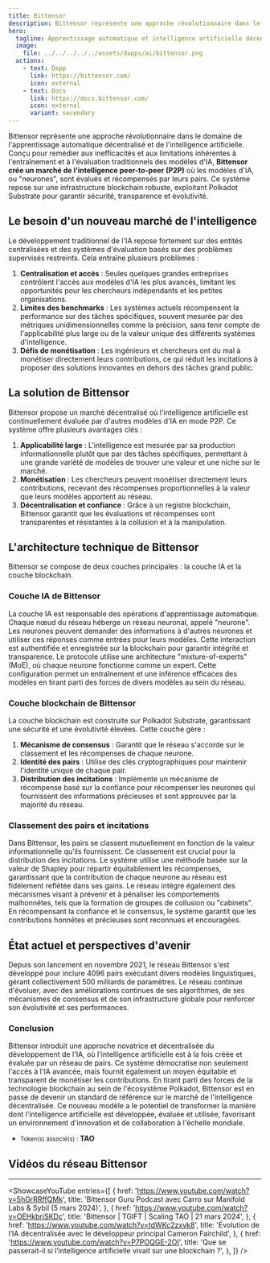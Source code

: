 ```yaml
---
title: Bittensor
description: Bittensor représente une approche révolutionnaire dans le domaine de l'apprentissage automatique décentralisé et de l'intelligence artificielle.
hero:
  tagline: Apprentissage automatique et intelligence artificielle décentralisés
  image: 
    file: ../../../../../assets/dapps/ai/bittensor.png
  actions:
    - text: Dapp
      link: https://bittensor.com/
      icon: external
    - text: Docs
      link: https://docs.bittensor.com/
      icon: external
      variant: secondary
---
```



Bittensor représente une approche révolutionnaire dans le domaine de l'apprentissage automatique décentralisé et de l'intelligence artificielle. Conçu pour remédier aux inefficacités et aux limitations inhérentes à l'entraînement et à l'évaluation traditionnels des modèles d'IA, **Bittensor crée un marché de l'intelligence peer-to-peer (P2P)** où les modèles d'IA, ou "neurones", sont évalués et récompensés par leurs pairs. Ce système repose sur une infrastructure blockchain robuste, exploitant Polkadot Substrate pour garantir sécurité, transparence et évolutivité.

## Le besoin d'un nouveau marché de l'intelligence
Le développement traditionnel de l'IA repose fortement sur des entités centralisées et des systèmes d'évaluation basés sur des problèmes supervisés restreints. Cela entraîne plusieurs problèmes :
1. **Centralisation et accès** : Seules quelques grandes entreprises contrôlent l'accès aux modèles d'IA les plus avancés, limitant les opportunités pour les chercheurs indépendants et les petites organisations.
2. **Limites des benchmarks** : Les systèmes actuels récompensent la performance sur des tâches spécifiques, souvent mesurée par des métriques unidimensionnelles comme la précision, sans tenir compte de l'applicabilité plus large ou de la valeur unique des différents systèmes d'intelligence.
3. **Défis de monétisation** : Les ingénieurs et chercheurs ont du mal à monétiser directement leurs contributions, ce qui réduit les incitations à proposer des solutions innovantes en dehors des tâches grand public.

## La solution de Bittensor
Bittensor propose un marché décentralisé où l'intelligence artificielle est continuellement évaluée par d'autres modèles d'IA en mode P2P. Ce système offre plusieurs avantages clés :
1. **Applicabilité large** : L'intelligence est mesurée par sa production informationnelle plutôt que par des tâches spécifiques, permettant à une grande variété de modèles de trouver une valeur et une niche sur le marché.
2. **Monétisation** : Les chercheurs peuvent monétiser directement leurs contributions, recevant des récompenses proportionnelles à la valeur que leurs modèles apportent au réseau.
3. **Décentralisation et confiance** : Grâce à un registre blockchain, Bittensor garantit que les évaluations et récompenses sont transparentes et résistantes à la collusion et à la manipulation.

## L'architecture technique de Bittensor
Bittensor se compose de deux couches principales : la couche IA et la couche blockchain.

### Couche IA de Bittensor
La couche IA est responsable des opérations d'apprentissage automatique. Chaque nœud du réseau héberge un réseau neuronal, appelé "neurone". Les neurones peuvent demander des informations à d'autres neurones et utiliser ces réponses comme entrées pour leurs modèles. Cette interaction est authentifiée et enregistrée sur la blockchain pour garantir intégrité et transparence.
Le protocole utilise une architecture "mixture-of-experts" (MoE), où chaque neurone fonctionne comme un expert. Cette configuration permet un entraînement et une inférence efficaces des modèles en tirant parti des forces de divers modèles au sein du réseau.

### Couche blockchain de Bittensor
La couche blockchain est construite sur Polkadot Substrate, garantissant une sécurité et une évolutivité élevées. Cette couche gère :
1. **Mécanisme de consensus** : Garantit que le réseau s'accorde sur le classement et les récompenses de chaque neurone.
2. **Identité des pairs** : Utilise des clés cryptographiques pour maintenir l'identité unique de chaque pair.
3. **Distribution des incitations** : Implémente un mécanisme de récompense basé sur la confiance pour récompenser les neurones qui fournissent des informations précieuses et sont approuvés par la majorité du réseau.

### Classement des pairs et incitations
Dans Bittensor, les pairs se classent mutuellement en fonction de la valeur informationnelle qu'ils fournissent. Ce classement est crucial pour la distribution des incitations. Le système utilise une méthode basée sur la valeur de Shapley pour répartir équitablement les récompenses, garantissant que la contribution de chaque neurone au réseau est fidèlement reflétée dans ses gains.
Le réseau intègre également des mécanismes visant à prévenir et à pénaliser les comportements malhonnêtes, tels que la formation de groupes de collusion ou "cabinets". En récompensant la confiance et le consensus, le système garantit que les contributions honnêtes et précieuses sont reconnues et encouragées.

## État actuel et perspectives d'avenir
Depuis son lancement en novembre 2021, le réseau Bittensor s'est développé pour inclure 4096 pairs exécutant divers modèles linguistiques, gérant collectivement 500 milliards de paramètres. Le réseau continue d'évoluer, avec des améliorations continues de ses algorithmes, de ses mécanismes de consensus et de son infrastructure globale pour renforcer son évolutivité et ses performances.

### Conclusion
Bittensor introduit une approche novatrice et décentralisée du développement de l'IA, où l'intelligence artificielle est à la fois créée et évaluée par un réseau de pairs. Ce système démocratise non seulement l'accès à l'IA avancée, mais fournit également un moyen équitable et transparent de monétiser les contributions. En tirant parti des forces de la technologie blockchain au sein de l'écosystème Polkadot, Bittensor est en passe de devenir un standard de référence sur le marché de l'intelligence décentralisée.
Ce nouveau modèle a le potentiel de transformer la manière dont l'intelligence artificielle est développée, évaluée et utilisée, favorisant un environnement d'innovation et de collaboration à l'échelle mondiale.

- <small>Token(s) associé(s) :</small> **TAO**

## Vidéos du réseau Bittensor
------------
<ShowcaseYouTube
  entries={[
    {
      href: 'https://www.youtube.com/watch?v=5hGrRRffQMk',
      title: 'Bittensor Guru Podcast avec Carro sur Manifold Labs & Sybil (5 mars 2024)',
    },
    {
      href: 'https://www.youtube.com/watch?v=OEHkbriSKDc',
      title: 'Bittensor | TGIFT | Scaling TAO | 21 mars 2024',
    },
    {
      href: 'https://www.youtube.com/watch?v=tdWKc2zxvk8',
      title: 'Évolution de l’IA décentralisée avec le développeur principal Cameron Fairchild',
    },
    {
      href: 'https://www.youtube.com/watch?v=P7POQGE-2OI',
      title: 'Que se passerait-il si l’intelligence artificielle vivait sur une blockchain ?',
    },
  ]} />

